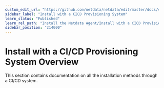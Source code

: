 ```yaml
---
custom_edit_url: "https://github.com/netdata/netdata/edit/master/docs/category-overview-pages/install-with-a-cicd-provisioning-system.md"
sidebar_label: "Install with a CICD Provisioning System"
learn_status: "Published"
learn_rel_path: "Install the Netdata Agent/Install with a CICD Provisioning System"
sidebar_position: "214000"
---
```

# Install with a CI/CD Provisioning System Overview

This section contains documentation on all the installation methods through a CI/CD system.
